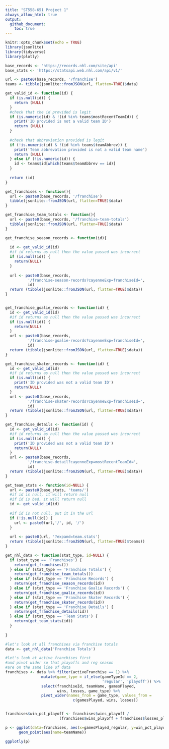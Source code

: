 ```yaml
---
title: "ST558-651 Project 1"
always_allow_html: true
output: 
  github_document:
    toc: true
---
```


```r
knitr::opts_chunk$set(echo = TRUE)
library(jsonlite)
library(tidyverse)
library(plotly)
```



```r
base_records <- 'https://records.nhl.com/site/api'
base_stats <- 'https://statsapi.web.nhl.com/api/v1/'
```

```r
url <- paste0(base_records, '/franchise')
teams <- tibble(jsonlite::fromJSON(url, flatten=TRUE)$data)
```

```r
get_valid_id <- function(id) {
  if (is.null(id)) {
    return (NULL)
  }
  #check that the id provided is legit
  if (is.numeric(id) & !(id %in% teams$mostRecentTeamId)) {
    print('ID provided is not a valid team ID')
    return (NULL)
  }
  
  #check that abbreviation provided is legit
  if (!is.numeric(id) & !(id %in% teams$teamAbbrev)) {
    print('Team abbrevation provided is not a valid team name')
    return (NULL)
  } else if (!is.numeric(id)) {
    id <- teams$id[which(teams$teamAbbrev == id)]
  }
  
  return (id)
}

```


```r
get_franchises <- function(){
  url <- paste0(base_records, '/franchise')
  tibble(jsonlite::fromJSON(url, flatten=TRUE)$data)
}

get_franchise_team_totals <- function(){
  url <- paste0(base_records, '/franchise-team-totals')
  tibble(jsonlite::fromJSON(url, flatten=TRUE)$data)
}

get_franchise_season_records <- function(id){
  
  id <- get_valid_id(id)
  #if id returns as null then the value passed was incorrect
  if (is.null(id)) {
    return(NULL)
  }
  
  url <- paste0(base_records,
          '/franchise-season-records?cayenneExp=franchiseId=',
          id)
  return (tibble(jsonlite::fromJSON(url, flatten=TRUE)$data))
}


get_franchise_goalie_records <- function(id) {
  id <- get_valid_id(id)
  #if id returns as null then the value passed was incorrect
  if (is.null(id)) {
    return(NULL)
  }
  url <- paste0(base_records,
          '/franchise-goalie-records?cayenneExp=franchiseId=',
          id)
  return (tibble(jsonlite::fromJSON(url, flatten=TRUE)$data))
}

get_franchise_skater_records <- function(id) {
  id <- get_valid_id(id)
  #if id returns as null then the value passed was incorrect
  if (is.null(id)) {
    print('ID provided was not a valid team ID')
    return(NULL)
  }
  url <- paste0(base_records,
          '/franchise-skater-records?cayenneExp=franchiseId=',
          id)
  return (tibble(jsonlite::fromJSON(url, flatten=TRUE)$data))
}

get_franchise_details <- function(id) {
  id <- get_valid_id(id)
  #if id returns as null then the value passed was incorrect
  if (is.null(id)) {
    print('ID provided was not a valid team ID')
    return(NULL)
  }
  url <- paste0(base_records,
          '/franchise-detail?cayenneExp=mostRecentTeamId=',
          id)
  return (tibble(jsonlite::fromJSON(url, flatten=TRUE)$data))
}

```

```r
get_team_stats <- function(id=NULL) {
  url <- paste0(base_stats, 'teams/')
  #if id is null, it will return null
  #if id is bad, it will return null
  id <- get_valid_id(id)
  
  #if id is not null, put it in the url
  if (!is.null(id)) {
    url <- paste0(url,'/', id, '/')
  }
  
  url <- paste0(url, '?expand=team.stats')
  return (tibble(jsonlite::fromJSON(url, flatten=TRUE)$teams))
}

```


```r

get_nhl_data <- function(stat_type, id=NULL) {
  if (stat_type == 'Franchises') {
    return(get_franchises())
  } else if (stat_type == 'Franchise Totals') {
    return(get_franchise_team_totals())
  } else if (stat_type == 'Franchise Records') {
    return(get_franchise_season_records(id))
  } else if (stat_type == 'Franchise Goalie Records') {
    return(get_franchise_goalie_records(id))
  } else if (stat_type == 'Franchise Skater Records') {
    return(get_franchise_skater_records(id))
  } else if (stat_type == 'Franchise Details') {
    return(get_franchise_details(id))
  } else if (stat_type == 'Team Stats') {
    return(get_team_stats(id))
  }
  
}

```


```r
#let's look at all franchises via franchise totals
data <- get_nhl_data('Franchise Totals')

#let's look at active franchises first
#and pivot wider so that playoffs and reg season 
#are on the same line of data
franchises <- data %>% filter(activeFranchise == 1) %>%
                mutate(game_type = if_else(gameTypeId == 2, 
                                           'regular', 'playoff')) %>%
                select(franchiseId, teamName, gamesPlayed, 
                       wins, losses, game_type) %>%
                pivot_wider(names_from = game_type, values_from = 
                              c(gamesPlayed, wins, losses))


franchises$win_pct_playoff <- franchises$wins_playoff / 
                        (franchises$wins_playoff + franchises$losses_playoff)

p <- ggplot(data=franchises, aes(x=gamesPlayed_regular, y=win_pct_playoff)) +
      geom_point(aes(name=teamName))

ggplotly(p)
```

